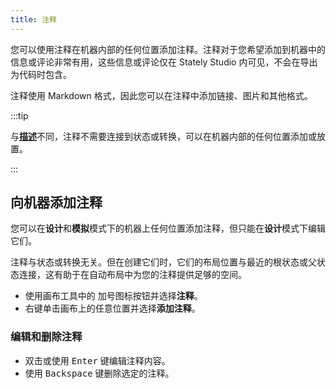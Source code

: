 ```yaml
---
title: 注释
---
```


您可以使用注释在机器内部的任何位置添加注释。注释对于您希望添加到机器中的信息或评论非常有用，这些信息或评论仅在 Stately Studio 内可见，不会在导出为代码时包含。

<EmbedMachine
  embedURL="https://stately.ai/registry/editor/embed/5b170468-d66a-4136-84c8-676c8fea82e8?machineId=7879be19-d267-4e75-9a7d-6a870d540257"
  name="带注释的遛狗机器"
/>

注释使用 Markdown 格式，因此您可以在注释中添加链接、图片和其他格式。

:::tip

与[**描述**](descriptions.mdx)不同，注释不需要连接到状态或转换，可以在机器内部的任何位置添加或放置。

:::

## 向机器添加注释

您可以在**设计**和**模拟**模式下的机器上任何位置添加注释，但只能在**设计**模式下编辑它们。

注释与状态或转换无关。但在创建它们时，它们的布局位置与最近的根状态或父状态连接，这有助于在自动布局中为您的注释提供足够的空间。

- 使用画布工具中的 <PlusSquare size={18}/> 加号图标按钮并选择**注释**。
- 右键单击画布上的任意位置并选择**添加注释**。

### 编辑和删除注释

- 双击或使用 <kbd>Enter</kbd> 键编辑注释内容。
- 使用 <kbd>Backspace</kbd> 键删除选定的注释。